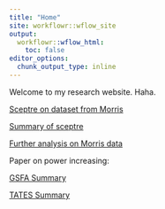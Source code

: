 ```yaml
---
title: "Home"
site: workflowr::wflow_site
output:
  workflowr::wflow_html:
    toc: false
editor_options:
  chunk_output_type: inline
---
```


Welcome to my research website. Haha.

[Sceptre on dataset from Morris](sceptre_example.html)

[Summary of sceptre](summary.html)

[Further analysis on Morris data](qqplot.html)

Paper on power increasing:

[GSFA Summary](GSFA.html)

[TATES Summary](GSFA.html)
